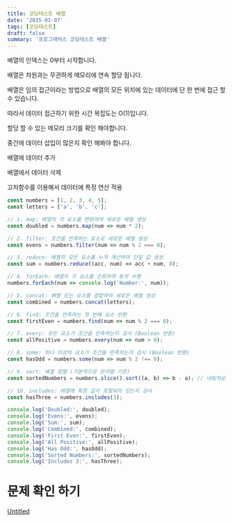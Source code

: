```yaml
---
title: 코딩테스트 배열
date: '2025-01-07'
tags: [코딩테스트]
draft: false
summary: '프로그래머스 코딩테스트 배열'
---
```


배열의 인덱스는 0부터 시작합니다.

배열은 차원과는 무관하게 메모리에 연속 할당 됩니다.

배열은 임의 접근이라는 방법으로 배열의 모든 위치에 있는 데이터에 단 한 번에 접근 할 수 있습니다.

따라서 데이터 접근하기 위한 시간 복잡도는 O(1)입니다.

할당 할 수 있는 메모리 크기를 확인 해야합니다.

중간에 데이터 삽입이 많은지 확인 해봐야 합니다.

배열에 데이터 추가

배열에서 데이터 삭제

고차함수를 이용해서 데이터에 특정 연산 적용

```jsx
const numbers = [1, 2, 3, 4, 5];
const letters = ['a', 'b', 'c'];

// 1. map: 배열의 각 요소를 변환하여 새로운 배열 생성
const doubled = numbers.map(num => num * 2);

// 2. filter: 조건을 만족하는 요소로 새로운 배열 생성
const evens = numbers.filter(num => num % 2 === 0);

// 3. reduce: 배열의 모든 요소를 누적 계산하여 단일 값 생성
const sum = numbers.reduce((acc, num) => acc + num, 0);

// 4. forEach: 배열의 각 요소를 순회하며 동작 수행
numbers.forEach(num => console.log('Number:', num));

// 5. concat: 배열 또는 요소를 결합하여 새로운 배열 생성
const combined = numbers.concat(letters);

// 6. find: 조건을 만족하는 첫 번째 요소 반환
const firstEven = numbers.find(num => num % 2 === 0);

// 7. every: 모든 요소가 조건을 만족하는지 검사 (Boolean 반환)
const allPositive = numbers.every(num => num > 0);

// 8. some: 하나 이상의 요소가 조건을 만족하는지 검사 (Boolean 반환)
const hasOdd = numbers.some(num => num % 2 !== 0);

// 9. sort: 배열 정렬 (기본적으로 문자열 기준)
const sortedNumbers = numbers.slice().sort((a, b) => b - a); // 내림차순

// 10. includes: 배열에 특정 값이 포함되어 있는지 검사
const hasThree = numbers.includes(3);

console.log('Doubled:', doubled);
console.log('Evens:', evens);
console.log('Sum:', sum);
console.log('Combined:', combined);
console.log('First Even:', firstEven);
console.log('All Positive:', allPositive);
console.log('Has Odd:', hasOdd);
console.log('Sorted Numbers:', sortedNumbers);
console.log('Includes 3:', hasThree);
```

# 문제 확인 하기

[Untitled](https://www.notion.so/1744843169a980828869f8a6ba79eb9f?pvs=21)
